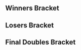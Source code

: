 {{SetGame|melee}}{{DISPLAYTITLE:NorCal Loves Teams: Doubles Bracket}}{{tabs static
|name1=Overview
|link1=NorCal Loves Teams
|name2=Singles Pools
|link2=NorCal Loves Teams/Singles Pools
|name3=Singles Bracket
|link3=NorCal Loves Teams/Singles Bracket
|name4=Doubles Bracket
|link4=NorCal Loves Teams/Doubles Bracket
|This=4
}}
==Winners Bracket==
{{8DEDoublesWBracketA
|column-width=160

<!-- ROUND 1 -->
|r1m1t1p1=S2J |r1m1t1p1flag=us
|r1m1t1p2=The Moon |r1m1t1p2flag=us |r1m1t1score=2
|r1m1t2p1=Vitari |r1m1t2p1flag=us
|r1m1t2p2=Azusa |r1m1t2p2flag=us |r1m1t2score=1
|r1m1win=1
|r1m1t1p1char1=cf |r1m1t1p1stock1=0 |r1m1t1p2char1=marth |r1m1t1p2stock1=0
|r1m1t2p1char1=sheik |r1m1t2p1stock1=2 |r1m1t2p2char1=peach |r1m1t2p2stock1=1 |r1m1win1=2 |r1m1stage1=Battlefield
|r1m1t1p1char2=cf |r1m1t1p1stock2=1 |r1m1t1p2char2=marth |r1m1t1p2stock2=2
|r1m1t2p1char2=sheik |r1m1t2p1stock2=0 |r1m1t2p2char2=peach |r1m1t2p2stock2=0 |r1m1win2=1 |r1m1stage2=Pokémon Stadium
|r1m1t1p1char3=cf |r1m1t1p1stock3=2 |r1m1t1p2char3=marth |r1m1t1p2stock3=1
|r1m1t2p1char3=sheik |r1m1t2p1stock3=0 |r1m1t2p2char3=peach |r1m1t2p2stock3=0 |r1m1win3=1 |r1m1stage3=Final Destination
|r1m1details={{BracketMatchDetails|preview=|lrthread=|interview=|recap=|comment=|live=|vod=https://www.youtube.com/watch?v=j-s50xQq4D4}}

|r1m2t1p1=Reno |r1m2t1p1flag=us
|r1m2t1p2=Cactuar |r1m2t1p2flag=us |r1m2t1score=0
|r1m2t2p1=Alan |r1m2t2p1flag=us
|r1m2t2p2=Shroomed |r1m2t2p2flag=us |r1m2t2score=2
|r1m2win=2
|r1m2t1p1char1=sheik |r1m2t1p1stock1=0 |r1m2t1p2char1=fox |r1m2t1p2stock1=0
|r1m2t2p1char1=peach |r1m2t2p1stock1=2 |r1m2t2p2char1=sheik |r1m2t2p2stock1=2 |r1m2win1=2 |r1m2stage1=Final Destination
|r1m2t1p1char2=sheik |r1m2t1p1stock2=0 |r1m2t1p2char2=fox |r1m2t1p2stock2=0
|r1m2t2p1char2=peach |r1m2t2p1stock2=1 |r1m2t2p2char2=sheik |r1m2t2p2stock2=1 |r1m2win2=2 |r1m2stage2=Yoshi's Story
|r1m2details={{BracketMatchDetails|preview=|lrthread=|interview=|recap=|comment=|live=|vod=https://www.youtube.com/watch?v=slQM6eVtik8}}

|r1m3t1p1=Darkatma |r1m3t1p1flag=us
|r1m3t1p2=Frootloop |r1m3t1p2flag=us |r1m3t1score=2
|r1m3t2p1=Suzarya |r1m3t2p1flag=us
|r1m3t2p2=PewPewU |r1m3t2p2flag=us |r1m3t2score=0
|r1m3win=1
|r1m3t1p1char1= |r1m3t1p1stock1= |r1m3t1p2char1= |r1m3t1p2stock1=
|r1m3t2p1char1= |r1m3t2p1stock1= |r1m3t2p2char1= |r1m3t2p2stock1= |r1m3win1= |r1m3stage1=
|r1m3t1p1char2= |r1m3t1p1stock2= |r1m3t1p2char2= |r1m3t1p2stock2=
|r1m3t2p1char2= |r1m3t2p1stock2= |r1m3t2p2char2= |r1m3t2p2stock2= |r1m3win2= |r1m3stage2=
|r1m3t1p1char3= |r1m3t1p1stock3= |r1m3t1p2char3= |r1m3t1p2stock3=
|r1m3t2p1char3= |r1m3t2p1stock3= |r1m3t2p2char3= |r1m3t2p2stock3= |r1m3win3= |r1m3stage3=
|r1m3t1p1char4= |r1m3t1p1stock4= |r1m3t1p2char4= |r1m3t1p2stock4=
|r1m3t2p1char4= |r1m3t2p1stock4= |r1m3t2p2char4= |r1m3t2p2stock4= |r1m3win4= |r1m3stage4=
|r1m3t1p1char5= |r1m3t1p1stock5= |r1m3t1p2char5= |r1m3t1p2stock5=
|r1m3t2p1char5= |r1m3t2p1stock5= |r1m3t2p2char5= |r1m3t2p2stock5= |r1m3win5= |r1m3stage5=
|r1m3date=
|r1m3finished=
|r1m3details={{BracketMatchDetails|comment=|preview=|lrthread=|vod=|interview=|recap=}}

|r1m4t1p1=CDK |r1m4t1p1flag=us
|r1m4t1p2=Captain Faceroll |r1m4t1p2flag=us |r1m4t1score=2
|r1m4t2p1=Tafokints |r1m4t2p1flag=us
|r1m4t2p2=Nintendude |r1m4t2p2flag=us |r1m4t2score=0
|r1m4win=1
|r1m4t1p1char1= |r1m4t1p1stock1= |r1m4t1p2char1= |r1m4t1p2stock1=
|r1m4t2p1char1= |r1m4t2p1stock1= |r1m4t2p2char1= |r1m4t2p2stock1= |r1m4win1= |r1m4stage1=
|r1m4t1p1char2= |r1m4t1p1stock2= |r1m4t1p2char2= |r1m4t1p2stock2=
|r1m4t2p1char2= |r1m4t2p1stock2= |r1m4t2p2char2= |r1m4t2p2stock2= |r1m4win2= |r1m4stage2=
|r1m4t1p1char3= |r1m4t1p1stock3= |r1m4t1p2char3= |r1m4t1p2stock3=
|r1m4t2p1char3= |r1m4t2p1stock3= |r1m4t2p2char3= |r1m4t2p2stock3= |r1m4win3= |r1m4stage3=
|r1m4t1p1char4= |r1m4t1p1stock4= |r1m4t1p2char4= |r1m4t1p2stock4=
|r1m4t2p1char4= |r1m4t2p1stock4= |r1m4t2p2char4= |r1m4t2p2stock4= |r1m4win4= |r1m4stage4=
|r1m4t1p1char5= |r1m4t1p1stock5= |r1m4t1p2char5= |r1m4t1p2stock5=
|r1m4t2p1char5= |r1m4t2p1stock5= |r1m4t2p2char5= |r1m4t2p2stock5= |r1m4win5= |r1m4stage5=
|r1m4date=
|r1m4finished=
|r1m4details={{BracketMatchDetails|comment=|preview=|lrthread=|vod=|interview=|recap=}}

<!-- ROUND 2 -->
|r2m1t1p1=S2J |r2m1t1p1flag=us
|r2m1t1p2=The Moon |r2m1t1p2flag=us |r2m1t1score=3
|r2m1t2p1=Alan |r2m1t2p1flag=us
|r2m1t2p2=Shroomed |r2m1t2p2flag=us |r2m1t2score=2
|r2m1win=1
|r2m1t1p1char1=cf |r2m1t1p1stock1=0 |r2m1t1p2char1=marth |r2m1t1p2stock1=0
|r2m1t2p1char1=peach |r2m1t2p1stock1=2 |r2m1t2p2char1=sheik |r2m1t2p2stock1=3 |r2m1win1=2 |r2m1stage1=Battlefield
|r2m1t1p1char2=cf |r2m1t1p1stock2=1 |r2m1t1p2char2=marth |r2m1t1p2stock2=2
|r2m1t2p1char2=peach |r2m1t2p1stock2=0 |r2m1t2p2char2=sheik |r2m1t2p2stock2=0 |r2m1win2=1 |r2m1stage2=Pokémon Stadium
|r2m1t1p1char3=cf |r2m1t1p1stock3=1 |r2m1t1p2char3=marth |r2m1t1p2stock3=2
|r2m1t2p1char3=peach |r2m1t2p1stock3=0 |r2m1t2p2char3=sheik |r2m1t2p2stock3=0 |r2m1win3=1 |r2m1stage3=Dream Land
|r2m1t1p1char4=cf |r2m1t1p1stock4=0 |r2m1t1p2char4=marth |r2m1t1p2stock4=0
|r2m1t2p1char4=peach |r2m1t2p1stock4=0 |r2m1t2p2char4=sheik |r2m1t2p2stock4=1 |r2m1win4=2 |r2m1stage4=Dream Land
|r2m1t1p1char5=cf |r2m1t1p1stock5=1 |r2m1t1p2char5=marth |r2m1t1p2stock5=1
|r2m1t2p1char5=peach |r2m1t2p1stock5=0 |r2m1t2p2char5=sheik |r2m1t2p2stock5=0 |r2m1win5=1 |r2m1stage5=Final Destination
|r2m1date=
|r2m1finished=
|r2m1details={{BracketMatchDetails|comment=|preview=|lrthread=|vod=https://www.youtube.com/watch?v=9Fqcpr0It7c|interview=|recap=}}

|r2m2t1p1=Darkatma |r2m2t1p1flag=us
|r2m2t1p2=Frootloop |r2m2t1p2flag=us |r2m2t1score=0
|r2m2t2p1=CDK |r2m2t2p1flag=us
|r2m2t2p2=Captain Faceroll |r2m2t2p2flag=us |r2m2t2score=3
|r2m2win=2
|r2m2t1p1char1=sheik |r2m2t1p1stock1=0 |r2m2t1p2char1=fox |r2m2t1p2stock1=0
|r2m2t2p1char1=fox |r2m2t2p1stock1=1 |r2m2t2p2char1=sheik |r2m2t2p2stock1=1 |r2m2win1=2 |r2m2stage1=Final Destination
|r2m2t1p1char2=sheik |r2m2t1p1stock2=0 |r2m2t1p2char2=fox |r2m2t1p2stock2=0
|r2m2t2p1char2=fox |r2m2t2p1stock2=2 |r2m2t2p2char2=sheik |r2m2t2p2stock2=2 |r2m2win2=2 |r2m2stage2=Dream Land
|r2m2t1p1char3=sheik |r2m2t1p1stock3=0 |r2m2t1p2char3=fox |r2m2t1p2stock3=0
|r2m2t2p1char3=fox |r2m2t2p1stock3=1 |r2m2t2p2char3=sheik |r2m2t2p2stock3=1 |r2m2win3=2 |r2m2stage3=Yoshi's Story
|r2m2details={{BracketMatchDetails|preview=|lrthread=|interview=|recap=|comment=|live=|vod=https://www.youtube.com/watch?v=v3RwBRGu9pc}}
}}

==Losers Bracket==
{{8DEDoublesLBracketSmwA
|tourneylink=NorCal Loves Teams
|tourneyname=NorCal Loves Teams
|l1placement=7-8
|l2placement=5-6
|column-width=160

<!-- ROUND 1 -->
|l1m1t1p1=Vitari |l1m1t1p1flag=us
|l1m1t1p2=Azusa |l1m1t1p2flag=us |l1m1t1score=0
|l1m1t2p1=Reno |l1m1t2p1flag=us
|l1m1t2p2=Cactuar |l1m1t2p2flag=us |l1m1t2score=2
|l1m1win=2
|l1m1t1p1char1= |l1m1t1p1stock1= |l1m1t1p2char1= |l1m1t1p2stock1=
|l1m1t2p1char1= |l1m1t2p1stock1= |l1m1t2p2char1= |l1m1t2p2stock1= |l1m1win1= |l1m1stage1=
|l1m1t1p1char2= |l1m1t1p1stock2= |l1m1t1p2char2= |l1m1t1p2stock2=
|l1m1t2p1char2= |l1m1t2p1stock2= |l1m1t2p2char2= |l1m1t2p2stock2= |l1m1win2= |l1m1stage2=
|l1m1t1p1char3= |l1m1t1p1stock3= |l1m1t1p2char3= |l1m1t1p2stock3=
|l1m1t2p1char3= |l1m1t2p1stock3= |l1m1t2p2char3= |l1m1t2p2stock3= |l1m1win3= |l1m1stage3=
|l1m1t1p1char4= |l1m1t1p1stock4= |l1m1t1p2char4= |l1m1t1p2stock4=
|l1m1t2p1char4= |l1m1t2p1stock4= |l1m1t2p2char4= |l1m1t2p2stock4= |l1m1win4= |l1m1stage4=
|l1m1t1p1char5= |l1m1t1p1stock5= |l1m1t1p2char5= |l1m1t1p2stock5=
|l1m1t2p1char5= |l1m1t2p1stock5= |l1m1t2p2char5= |l1m1t2p2stock5= |l1m1win5= |l1m1stage5=
|l1m1date=
|l1m1finished=
|l1m1details={{BracketMatchDetails|comment=|preview=|lrthread=|vod=|interview=|recap=}}

|l1m2t1p1=Suzarya |l1m2t1p1flag=us
|l1m2t1p2=PewPewU |l1m2t1p2flag=us |l1m2t1score=2
|l1m2t2p1=Tafokints |l1m2t2p1flag=us
|l1m2t2p2=Nintendude |l1m2t2p2flag=us |l1m2t2score=1
|l1m2win=1
|l1m2t1p1char1= |l1m2t1p1stock1= |l1m2t1p2char1= |l1m2t1p2stock1=
|l1m2t2p1char1= |l1m2t2p1stock1= |l1m2t2p2char1= |l1m2t2p2stock1= |l1m2win1= |l1m2stage1=
|l1m2t1p1char2= |l1m2t1p1stock2= |l1m2t1p2char2= |l1m2t1p2stock2=
|l1m2t2p1char2= |l1m2t2p1stock2= |l1m2t2p2char2= |l1m2t2p2stock2= |l1m2win2= |l1m2stage2=
|l1m2t1p1char3= |l1m2t1p1stock3= |l1m2t1p2char3= |l1m2t1p2stock3=
|l1m2t2p1char3= |l1m2t2p1stock3= |l1m2t2p2char3= |l1m2t2p2stock3= |l1m2win3= |l1m2stage3=
|l1m2t1p1char4= |l1m2t1p1stock4= |l1m2t1p2char4= |l1m2t1p2stock4=
|l1m2t2p1char4= |l1m2t2p1stock4= |l1m2t2p2char4= |l1m2t2p2stock4= |l1m2win4= |l1m2stage4=
|l1m2t1p1char5= |l1m2t1p1stock5= |l1m2t1p2char5= |l1m2t1p2stock5=
|l1m2t2p1char5= |l1m2t2p1stock5= |l1m2t2p2char5= |l1m2t2p2stock5= |l1m2win5= |l1m2stage5=
|l1m2date=
|l1m2finished=
|l1m2details={{BracketMatchDetails|comment=|preview=|lrthread=|vod=|interview=|recap=}}

<!-- ROUND 2 -->
|l2m1t1p1=Darkatma |l2m1t1p1flag=us
|l2m1t1p2=Frootloop |l2m1t1p2flag=us |l2m1t1score=0
|l2m1t2p1=Reno |l2m1t2p1flag=us
|l2m1t2p2=Cactuar |l2m1t2p2flag=us |l2m1t2score=2
|l2m1win=2
|l2m1t1p1char1= |l2m1t1p1stock1= |l2m1t1p2char1= |l2m1t1p2stock1=
|l2m1t2p1char1= |l2m1t2p1stock1= |l2m1t2p2char1= |l2m1t2p2stock1= |l2m1win1= |l2m1stage1=
|l2m1t1p1char2= |l2m1t1p1stock2= |l2m1t1p2char2= |l2m1t1p2stock2=
|l2m1t2p1char2= |l2m1t2p1stock2= |l2m1t2p2char2= |l2m1t2p2stock2= |l2m1win2= |l2m1stage2=
|l2m1t1p1char3= |l2m1t1p1stock3= |l2m1t1p2char3= |l2m1t1p2stock3=
|l2m1t2p1char3= |l2m1t2p1stock3= |l2m1t2p2char3= |l2m1t2p2stock3= |l2m1win3= |l2m1stage3=
|l2m1t1p1char4= |l2m1t1p1stock4= |l2m1t1p2char4= |l2m1t1p2stock4=
|l2m1t2p1char4= |l2m1t2p1stock4= |l2m1t2p2char4= |l2m1t2p2stock4= |l2m1win4= |l2m1stage4=
|l2m1t1p1char5= |l2m1t1p1stock5= |l2m1t1p2char5= |l2m1t1p2stock5=
|l2m1t2p1char5= |l2m1t2p1stock5= |l2m1t2p2char5= |l2m1t2p2stock5= |l2m1win5= |l2m1stage5=
|l2m1date=
|l2m1finished=
|l2m1details={{BracketMatchDetails|comment=|preview=|lrthread=|vod=|interview=|recap=}}

|l2m2t1p1=Alan |l2m2t1p1flag=us
|l2m2t1p2=Shroomed |l2m2t1p2flag=us |l2m2t1score=3
|l2m2t2p1=Suzarya |l2m2t2p1flag=us
|l2m2t2p2=PewPewU |l2m2t2p2flag=us |l2m2t2score=0
|l2m2win=1
|l2m2t1p1char1= |l2m2t1p1stock1= |l2m2t1p2char1= |l2m2t1p2stock1=
|l2m2t2p1char1= |l2m2t2p1stock1= |l2m2t2p2char1= |l2m2t2p2stock1= |l2m2win1= |l2m2stage1=
|l2m2t1p1char2= |l2m2t1p1stock2= |l2m2t1p2char2= |l2m2t1p2stock2=
|l2m2t2p1char2= |l2m2t2p1stock2= |l2m2t2p2char2= |l2m2t2p2stock2= |l2m2win2= |l2m2stage2=
|l2m2t1p1char3= |l2m2t1p1stock3= |l2m2t1p2char3= |l2m2t1p2stock3=
|l2m2t2p1char3= |l2m2t2p1stock3= |l2m2t2p2char3= |l2m2t2p2stock3= |l2m2win3= |l2m2stage3=
|l2m2t1p1char4= |l2m2t1p1stock4= |l2m2t1p2char4= |l2m2t1p2stock4=
|l2m2t2p1char4= |l2m2t2p1stock4= |l2m2t2p2char4= |l2m2t2p2stock4= |l2m2win4= |l2m2stage4=
|l2m2t1p1char5= |l2m2t1p1stock5= |l2m2t1p2char5= |l2m2t1p2stock5=
|l2m2t2p1char5= |l2m2t2p1stock5= |l2m2t2p2char5= |l2m2t2p2stock5= |l2m2win5= |l2m2stage5=
|l2m2date=
|l2m2finished=
|l2m2details={{BracketMatchDetails|comment=|preview=|lrthread=|vod=|interview=|recap=}}
}}
<onlyinclude>
==Final Doubles Bracket==
{{DEFinalDoublesSmwBracket
|tourneylink=NorCal Loves Teams
|tourneyname=NorCal Loves Teams
|l1placement=4
|r2placement=3
|r3loserplacement=2
|r3winnerplacement=1
|column-width=160

<!-- FROM WINNERS -->
|r1m1t1p1=S2J |r1m1t1p1flag=us
|r1m1t1p2=The Moon |r1m1t1p2flag=us |r1m1t1score=3
|r1m1t2p1=CDK |r1m1t2p1flag=us
|r1m1t2p2=Captain Faceroll |r1m1t2p2flag=us |r1m1t2score=2
|r1m1win=1
|r1m1t1p1char1=cf |r1m1t1p1stock1=0 |r1m1t1p2char1=marth |r1m1t1p2stock1=0
|r1m1t2p1char1=fox |r1m1t2p1stock1=1 |r1m1t2p2char1=sheik |r1m1t2p2stock1=2 |r1m1win1=2 |r1m1stage1=Battlefield
|r1m1t1p1char2=cf |r1m1t1p1stock2=0 |r1m1t1p2char2=marth |r1m1t1p2stock2=0
|r1m1t2p1char2=fox |r1m1t2p1stock2=1 |r1m1t2p2char2=sheik |r1m1t2p2stock2=1 |r1m1win2=2 |r1m1stage2=Pokémon Stadium
|r1m1t1p1char3=cf |r1m1t1p1stock3=3 |r1m1t1p2char3=marth |r1m1t1p2stock3=3
|r1m1t2p1char3=fox |r1m1t2p1stock3=0 |r1m1t2p2char3=sheik |r1m1t2p2stock3=0 |r1m1win3=1 |r1m1stage3=Pokémon Stadium
|r1m1t1p1char4=cf |r1m1t1p1stock4=2 |r1m1t1p2char4=marth |r1m1t1p2stock4=1
|r1m1t2p1char4=fox |r1m1t2p1stock4=0 |r1m1t2p2char4=sheik |r1m1t2p2stock4=0 |r1m1win4=1 |r1m1stage4=Dream Land
|r1m1t1p1char5=cf |r1m1t1p1stock5=1 |r1m1t1p2char5=marth |r1m1t1p2stock5=1
|r1m1t2p1char5=fox |r1m1t2p1stock5=0 |r1m1t2p2char5=sheik |r1m1t2p2stock5=0 |r1m1win5=1 |r1m1stage5=Final Destination
|r1m1date=
|r1m1finished=
|r1m1details={{BracketMatchDetails
|vod=https://www.youtube.com/watch?v=o3752cdmVl4
|preview=
|lrthread=
|interview=
|recap=
|comment=
|live=
}}
<!-- FROM LOSERS -->
|l1m1t1p1=Reno |l1m1t1p1flag=us
|l1m1t1p2=Cactuar |l1m1t1p2flag=us |l1m1t1score=0
|l1m1t2p1=Alan |l1m1t2p1flag=us
|l1m1t2p2=Shroomed |l1m1t2p2flag=us |l1m1t2score=3
|l1m1win=2
|l1m1t1p1char1=sheik |l1m1t1p1stock1=0 |l1m1t1p2char1=fox |l1m1t1p2stock1=0
|l1m1t2p1char1=peach |l1m1t2p1stock1=2 |l1m1t2p2char1=sheik |l1m1t2p2stock1=1 |l1m1win1=2 |l1m1stage1=Battlefield
|l1m1t1p1char2=sheik |l1m1t1p1stock2=0 |l1m1t1p2char2=marth |l1m1t1p2stock2=0
|l1m1t2p1char2=peach |l1m1t2p1stock2=1 |l1m1t2p2char2=sheik |l1m1t2p2stock2=2 |l1m1win2=2 |l1m1stage2=Battlefield
|l1m1t1p1char3=sheik |l1m1t1p1stock3=0 |l1m1t1p2char3=fox |l1m1t1p2stock3=0
|l1m1t2p1char3=peach |l1m1t2p1stock3=0 |l1m1t2p2char3=sheik |l1m1t2p2stock3=1 |l1m1win3=2 |l1m1stage3=Final Destination
|l1m1date=
|l1m1finished=
|l1m1details={{BracketMatchDetails
|vod=https://www.youtube.com/watch?v=U6dnpNy-caE
|preview=
|lrthread=
|interview=
|recap=
|comment=
|live=
}}
<!-- LOSERS FINALS -->
|r2m1t1p1=CDK |r2m1t1p1flag=us
|r2m1t1p2=Captain Faceroll |r2m1t1p2flag=us |r2m1t1score=0
|r2m1t2p1=Alan |r2m1t2p1flag=us
|r2m1t2p2=Shroomed |r2m1t2p2flag=us |r2m1t2score=3
|r2m1win=2
|r2m1t1p1char1=fox |r2m1t1p1stock1=0 |r2m1t1p2char1=sheik |r2m1t1p2stock1=0
|r2m1t2p1char1=peach |r2m1t2p1stock1=1 |r2m1t2p2char1=sheik |r2m1t2p2stock1=1 |r2m1win1=2 |r2m1stage1=Battlefield
|r2m1t1p1char2=fox |r2m1t1p1stock2=0 |r2m1t1p2char2=sheik |r2m1t1p2stock2=0
|r2m1t2p1char2=peach |r2m1t2p1stock2=1 |r2m1t2p2char2=sheik |r2m1t2p2stock2=1 |r2m1win2=2 |r2m1stage2=Dream Land
|r2m1t1p1char3=fox |r2m1t1p1stock3=0 |r2m1t1p2char3=sheik |r2m1t1p2stock3=0
|r2m1t2p1char3=peach |r2m1t2p1stock3=1 |r2m1t2p2char3=sheik |r2m1t2p2stock3=1 |r2m1win3=2 |r2m1stage3=Pokémon Stadium
|r2m1stage5=
|r2m1date=
|r2m1finished=
|r2m1details={{BracketMatchDetails
|vod=https://www.youtube.com/watch?v=rd62anpRv0Q
|preview=
|lrthread=
|interview=
|recap=
|comment=
|live=
}}
<!-- GRAND FINALS -->
|r3m1t1p1=S2J |r3m1t1p1flag=us
|r3m1t1p2=The Moon |r3m1t1p2flag=us |r3m1t1score=3 |r3m2t1score=
|r3m1t2p1=Alan |r3m1t2p1flag=us
|r3m1t2p2=Shroomed |r3m1t2p2flag=us |r3m1t2score=2 |r3m2t2score=
|r3m1win=1
|r3m1t1p1char1=cf |r3m1t1p1stock1=2 |r3m1t1p2char1=marth |r3m1t1p2stock1=1
|r3m1t2p1char1=peach |r3m1t2p1stock1=0 |r3m1t2p2char1=sheik |r3m1t2p2stock1=0 |r3m1win1=1 |r3m1stage1=Battlefield
|r3m1t1p1char2=cf |r3m1t1p1stock2=2 |r3m1t1p2char2=marth |r3m1t1p2stock2=2
|r3m1t2p1char2=peach |r3m1t2p1stock2=0 |r3m1t2p2char2=sheik |r3m1t2p2stock2=0 |r3m1win2=1 |r3m1stage2=Yoshi's Story
|r3m1t1p1char3=cf |r3m1t1p1stock3=0 |r3m1t1p2char3=marth |r3m1t1p2stock3=0
|r3m1t2p1char3=peach |r3m1t2p1stock3=0 |r3m1t2p2char3=sheik |r3m1t2p2stock3=1 |r3m1win3=2 |r3m1stage3=Dream Land
|r3m1t1p1char4=cf |r3m1t1p1stock4=0 |r3m1t1p2char4=marth |r3m1t1p2stock4=0
|r3m1t2p1char4=peach |r3m1t2p1stock4=2 |r3m1t2p2char4=sheik |r3m1t2p2stock4=1 |r3m1win4=2 |r3m1stage4=Pokémon Stadium
|r3m1t1p1char5=cf |r3m1t1p1stock5=1 |r3m1t1p2char5=marth |r3m1t1p2stock5=2
|r3m1t2p1char5=peach |r3m1t2p1stock5=0 |r3m1t2p2char5=sheik |r3m1t2p2stock5=0 |r3m1win5=1 |r3m1stage5=Final Destination
|r3m1date=
|r3m1finished=
|r3m1details={{BracketMatchDetails
|vod=https://www.youtube.com/watch?v=R7TMOiRM2oM
|preview=
|lrthread=
|interview=
|recap=
|comment=
|live=
}}
}}

</onlyinclude>

